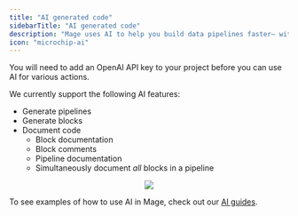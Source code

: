 ```yaml
---
title: "AI generated code"
sidebarTitle: "AI generated code"
description: "Mage uses AI to help you build data pipelines faster— with our OpenAI integration, you can automate the tedious parts of pipeline development and focus on the fun stuff."
icon: "microchip-ai"
---
```


<Note>You will need to add an OpenAI API key to your project before you can use AI for various actions.</Note>

We currently support the following AI features:

- Generate pipelines
- Generate blocks
- Document code
  - Block documentation
  - Block comments
  - Pipeline documentation
  - Simultaneously document _all_ blocks in a pipeline

<p align="center">
<img src= "/media/overview/ai-demo.gif"/>
</p>

To see examples of how to use AI in Mage, check out our [AI guides](/guides/ai/overview).
